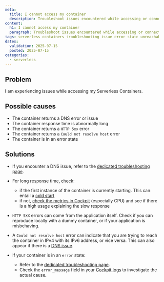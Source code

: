 ```yaml
---
meta:
  title: I cannot access my container
  description: Troubleshoot issues encountered while accessing or connecting to your Scaleway Serverless Containers.
content:
  h1: I cannot access my container
  paragraph: Troubleshoot issues encountered while accessing or connecting to your Scaleway Serverless Containers.
tags: serverless containers troubleshooting issue error state unreachable connection log in access
dates:
  validation: 2025-07-15
  posted: 2025-07-15
categories:
  - serverless
---
```


## Problem

I am experiencing issues while accessing my Serverless Containers.

## Possible causes
	
- The container returns a DNS error or issue
- The container response time is abnormally long
- The container returns a `HTTP 5xx` error
- The container returns a `Could not resolve host` error
- The container is in an error state

## Solutions

- If you encounter a DNS issue, refer to the [dedicated troubleshooting page](/serverless-containers/troubleshooting/known-dns-containers-errors/).

- For long response time, check:
    - if the first instance of the container is currently starting. This can entail a [cold start](/serverless-containers/concepts/#cold-start)
    - if not, [check the metrics in Cockpit](/serverless-containers/how-to/monitor-container/) (especially CPU) and see if there is a high usage explaining the slow response

- `HTTP 5XX` errors can come from the application itself. Check if you can reproduce locally with a dummy container, or if your application is misbehaving. 

- A `Could not resolve host` error can indicate that you are trying to reach the container in IPv4 with its IPv6 address, or vice versa. This can also appear if there is a [DNS issue](/serverless-containers/troubleshooting/known-dns-containers-errors/).

- If your container is in an `error` state:
    - Refer to the [dedicated troubleshooting page](/serverless-containers/troubleshooting/container-error-state/).
    - Check the `error_message` field in your [Cockpit logs](/serverless-containers/how-to/monitor-container/) to investigate the actual cause.
